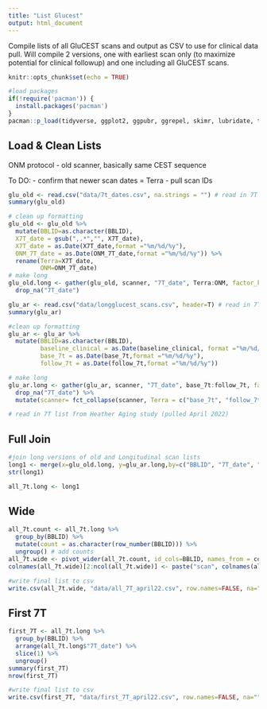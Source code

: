 ```yaml
---
title: "List Glucest"
output: html_document
---
```


Compile lists of all GluCEST scans and output as CSV to use for clinical data pull. Will compile 2 versions, one with earliest scan only (to maximize potential for clinical followup) and one including all GluCEST scans.


```r
knitr::opts_chunk$set(echo = TRUE)
```

```r
#load packages
if(!require('pacman')) {
  install.packages('pacman')
}
pacman::p_load(tidyverse, ggplot2, ggpubr, ggrepel, skimr, lubridate, tidyr)
```

## Load & Clean Lists

ONM protocol - old scanner, basically same CEST sequence

To DO:
- confirm that newer scan dates = Terra 
- pull scan IDs

```r
glu_old <- read.csv("data/7t_dates.csv", na.strings = "") # read in 7T list from David (up to ~ summer 2019)
summary(glu_old)

# clean up formatting
glu_old <- glu_old %>%
  mutate(BBLID=as.character(BBLID),
  X7T_date = gsub(",.*","", X7T_date), 
  X7T_date = as.Date(X7T_date,format ="%m/%d/%y"),
  ONM_7T_date = as.Date(ONM_7T_date,format ="%m/%d/%y")) %>%
  rename(Terra=X7T_date,
         ONM=ONM_7T_date)
# make long
glu_old.long <- gather(glu_old, scanner, "7T_date", Terra:ONM, factor_key=TRUE) %>%
  drop_na("7T_date")
```

``` r
glu_ar <- read.csv("data/longglucest_scans.csv", header=T) # read in 7T list from Arianna LongGluCEST study (pulled April 2022)
summary(glu_ar)

#clean up formatting
glu_ar <- glu_ar %>%
  mutate(BBLID=as.character(BBLID),
         baseline_clinical = as.Date(baseline_clinical, format ="%m/%d/%y"),
         base_7t = as.Date(base_7t,format ="%m/%d/%y"),
         follow_7t = as.Date(follow_7t,format ="%m/%d/%y"))

# make long
glu_ar.long <- gather(glu_ar, scanner, "7T_date", base_7t:follow_7t, factor_key=TRUE) %>%
  drop_na("7T_date") %>%
  mutate(scanner= fct_collapse(scanner, Terra = c("base_7t", "follow_7t")))
```

``` r
# read in 7T list from Heather Aging study (pulled April 2022)
```

## Full Join

```r
#join long versions of old and Longitudinal scan lists
long1 <- merge(x=glu_old.long, y=glu_ar.long,by=c("BBLID", "7T_date", "scanner"),all=TRUE)
str(long1)

all_7t.long <- long1
```

## Wide

``` r
all_7t.count <- all_7t.long %>%
  group_by(BBLID) %>%
  mutate(count = as.character(row_number(BBLID))) %>%
  ungroup() # add counts
all_7t.wide <- pivot_wider(all_7t.count, id_cols=BBLID, names_from = count, values_from="7T_date") # pivot
colnames(all_7t.wide)[2:ncol(all_7t.wide)] <- paste("scan", colnames(all_7t.wide[,c(2:ncol(all_7t.wide))]), sep = "_") #rename cols

#write final list to csv
write.csv(all_7t.wide, "data/all_7T_april22.csv", row.names=FALSE, na="")
```

## First 7T

``` r
first_7T <- all_7t.long %>% 
  group_by(BBLID) %>%
  arrange(all_7t.long$"7T_date") %>%
  slice(1) %>%
  ungroup()
summary(first_7T)
nrow(first_7T)

#write final list to csv
write.csv(first_7T, "data/first_7T_april22.csv", row.names=FALSE, na="")
```



